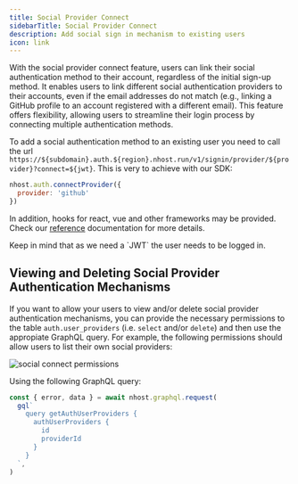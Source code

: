 ```yaml
---
title: Social Provider Connect
sidebarTitle: Social Provider Connect
description: Add social sign in mechanism to existing users
icon: link
---
```


With the social provider connect feature, users can link their social authentication method to their account, regardless of the initial sign-up method. It enables users to link different social authentication providers to their accounts, even if the email addresses do not match (e.g., linking a GitHub profile to an account registered with a different email). This feature offers flexibility, allowing users to streamline their login process by connecting multiple authentication methods.

To add a social authentication method to an existing user you need to call the url `https://${subdomain}.auth.${region}.nhost.run/v1/signin/provider/${provider}?connect=${jwt}`. This is very to achieve with our SDK:

``` js
nhost.auth.connectProvider({
  provider: 'github'
})
```

In addition, hooks for react, vue and other frameworks may be provided. Check our [reference](/reference/overview#client-libraries) documentation for more details.

<Note>
Keep in mind that as we need a `JWT` the user needs to be logged in.
</Note>

## Viewing and Deleting Social Provider Authentication Mechanisms

If you want to allow your users to view and/or delete social provider authentication mechanisms, you can provide the necessary permissions to the table `auth.user_providers` (i.e. `select` and/or `delete`) and then use the appropiate GraphQL query. For example, the following permissions should allow users to list their own social providers:

![social connect permissions](/images/guides/auth/social-connect-permissions.png)

Using the following GraphQL query:

``` js
const { error, data } = await nhost.graphql.request(
  gql`
    query getAuthUserProviders {
      authUserProviders {
        id
        providerId
      }
    }
  `,
)
```
